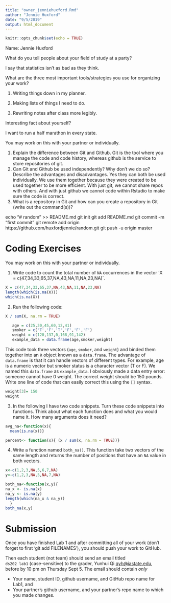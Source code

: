 ```yaml
---
title: "owner_jenniehuxford.Rmd"
author: "Jennie Huxford"
date: "9/5/2019"
output: html_document
---
```


```r
knitr::opts_chunk$set(echo = TRUE)
```

Name: Jennie Huxford


What do you tell people about your field of study at a party? 

I say that statistics isn't as bad as they think. 


What are the three most important tools/strategies you use for organizing your work? 

1. Writing things down in my planner.

2. Making lists of things I need to do. 

3. Rewriting notes after class more legibly. 

Interesting fact about yourself?

I want to run a half marathon in every state.

You may work on this with your partner or individually. 

  1. Explain the difference between Git and Github.
  Git is the tool where you manage the code and code history, whereas github is the service to store repositories of git.
  2. Can Git and Github be used independently? Why don't we do so? Describe the advantages and disadvantages. 
Yes they can both be used individually. We use them together because they were created to be used together to be more efficient. With just git, we cannot share repos with others. And with just github we cannot code within Rstudio to make sure the code is correct.
  3. What is a repository in Git and how can you create a repository in Git (write out the command(s))? 

echo "# random" >> README.md
git init
git add README.md
git commit -m "first commit"
git remote add origin https://github.com/huxfordjennie/random.git
git push -u origin master

# Coding Exercises 

  You may work on this with your partner or individually. 

  1. Write code to count the total number of `NA` occurrences in the vector 'X = c(47,34,33,65,37,NA,43,NA,11,NA,23,NA)`.
```r
X = c(47,34,33,65,37,NA,43,NA,11,NA,23,NA)
length(which(is.na(X)))
which(is.na(X))
```

  2. Run the following code: 
```r
X / sum(X, na.rm = TRUE)
```

```r
   age = c(25,30,45,60,12,41)
   smoker = c('T','F','T','F','F','F')
   weight = c(120,137,0,168,91,142)
   example_data = data.frame(age,smoker,weight)
```
   
  This code took three vectors (`age`, `smoker`, and `weight`) and binded them together into an `R` object known as a 
  `data.frame`. The advantage of `data.frame` is that it can handle vectors of different types. For example, age is a numeric 
    vector but smoker status is a character vector (T or F). We named this `data.frame` as `example_data`. I obviously made a
    data entry error: someone cannot have 0 weight. The correct weight should be 150 pounds. Write one line of code that can
    easily correct this using the `[]` syntax. 

```r
weight[3]= 150
weight
```

  3. In the following I have two code snippets. Turn these code snippets into functions. Think about what each function does
  and what you would name it. How many arguments does it need? 
```r

avg_na<-function(x){
  mean(is.na(x))}

percent<- function(x){ (x / sum(x, na.rm = TRUE))}
```
  
4. Write a function named `both_na()`. This function take two vectors of the same length and returns the number of positions that have an `NA` value in both vectors. 
```r
x<-c(1,2,3,NA,5,6,7,NA)
y<-c(1,2,3,NA,5,NA,7,NA)

```
```r
both_na<-function(x,y){
na_x <- is.na(x)
na_y <- is.na(y)
length(which(na_x & na_y))
  }
both_na(x,y)
```

# Submission 

Once you have finished Lab 1 and after committing all of your work (don't forget to first 'git add FILENAMES'), you should  push your work to GitHub. 

Then each student (not team) should send an email titled  
`ds202 lab1` (case-sensitive) to the grader, Yunhui Qi <qyh@iastate.edu>, before by 10 pm on Thursday Sept 5. The email should contain *only* 

- Your name, student ID, github username, and GitHub repo name for Lab1, and 
- Your partner's github username, and your partner's repo name to which you made changes. 




